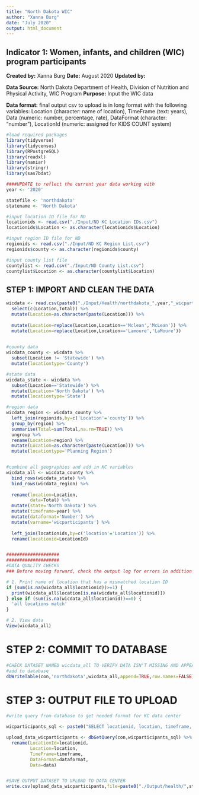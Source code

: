 ```yaml
---
title: "North Dakota WIC"
author: "Xanna Burg"
date: "July 2020"
output: html_document
---
```


## Indicator 1: Women, infants, and children (WIC) program participants

**Created by:** Xanna Burg
**Date:** August 2020
**Updated by:**

**Data Source:** North Dakota Department of Health, Division of Nutrition and Physical Activity, WIC Program
**Purpose:** Input the WIC data

**Data format:** final output csv to upload is in long format with the following variables: Location (character: name of location), TimeFrame (text: years), Data (numeric: number, percentage, rate), DataFormat (character: "number"), LocationId (numeric: assigned for KIDS COUNT system)


```r
#load required packages
library(tidyverse)
library(tidycensus)
library(RPostgreSQL)
library(readxl)
library(naniar)
library(stringr)
library(sas7bdat)
```

```r
####UPDATE to reflect the current year data working with
year <- '2020'

statefile <- 'northdakota'
statename <- 'North Dakota'

#input location ID file for ND
locationids <- read.csv("./Input/ND KC Location IDs.csv")
locationids$Location <- as.character(locationids$Location)

#input region ID file for ND
regionids <- read.csv("./Input/ND KC Region List.csv")
regionids$county <- as.character(regionids$county)

#input county list file
countylist <- read.csv("./Input/ND County List.csv")
countylist$Location <- as.character(countylist$Location)
```


## STEP 1: IMPORT AND CLEAN THE DATA
```r
wicdata <- read.csv(paste0("./Input/Health/northdakota_",year,"_wicparticipants.csv")) %>%
  select(c(Location,Total)) %>%
  mutate(Location=as.character(paste(Location))) %>%
  
  mutate(Location=replace(Location,Location=='Mclean','McLean')) %>%
  mutate(Location=replace(Location,Location=='Lamoure','LaMoure')) 
  

#county data
wicdata_county <- wicdata %>%
  subset(Location != 'Statewide') %>%
  mutate(locationtype='County')

#state data
wicdata_state <- wicdata %>%
  subset(Location=='Statewide') %>%
  mutate(Location='North Dakota') %>%
  mutate(locationtype='State')

#region data
wicdata_region <- wicdata_county %>%
  left_join(regionids,by=c('Location'='county')) %>%
  group_by(region) %>%
  summarise(Total=sum(Total,na.rm=TRUE)) %>%
  ungroup %>%
  rename(Location=region) %>%
  mutate(Location=as.character(paste(Location))) %>%
  mutate(locationtype='Planning Region')


#combine all geographies and add in KC variables
wicdata_all <- wicdata_county %>%
  bind_rows(wicdata_state) %>%
  bind_rows(wicdata_region) %>%
  
  rename(location=Location,
         data=Total) %>%
  mutate(state='North Dakota') %>%
  mutate(timeframe=year) %>%
  mutate(dataformat='Number') %>%
  mutate(varname='wicparticipants') %>%
  
  left_join(locationids,by=c('location'='Location')) %>%
  rename(locationid=LocationId)


####################
####################
#DATA QUALITY CHECKS
### Before moving forward, check the output log for errors in addition to checking specifically for these quality checks

# 1. Print name of location that has a mismatched location ID
if (sum(is.na(wicdata_all$locationid))>=1) {
  print(wicdata_all$location[is.na(wicdata_all$locationid)])
} else if (sum(is.na(wicdata_all$locationid))==0) {
  'all locations match'
}

# 2. View data
View(wicdata_all)

```

# STEP 2: COMMIT TO DATABASE
```r
#CHECK DATASET NAMED wicdata_all TO VERIFY DATA ISN'T MISSING AND APPEARS CORRECT
#add to database
dbWriteTable(con,'northdakota',wicdata_all,append=TRUE,row.names=FALSE)

```

# STEP 3: OUTPUT FILE TO UPLOAD
```r
#write query from database to get needed format for KC data center

wicparticipants_sql <- paste0("SELECT locationid, location, timeframe, dataformat, data FROM northdakota WHERE timeframe='",year,"' AND varname='wicparticipants';")

upload_data_wicparticipants <- dbGetQuery(con,wicparticipants_sql) %>%
  rename(LocationId=locationid,
         Location=location,
         TimeFrame=timeframe,
         DataFormat=dataformat,
         Data=data)


#SAVE OUTPUT DATASET TO UPLOAD TO DATA CENTER
write.csv(upload_data_wicparticipants,file=paste0("./Output/health/",statefile,"_",year,"_wicparticipants.csv"),row.names=FALSE)
```

